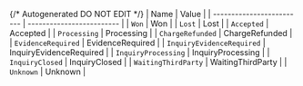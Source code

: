 {/* Autogenerated DO NOT EDIT  */}
| Name                      | Value                     |
| ------------------------- | ------------------------- |
| `Won`                     | Won                       |
| `Lost`                    | Lost                      |
| `Accepted`                | Accepted                  |
| `Processing`              | Processing                |
| `ChargeRefunded`          | ChargeRefunded            |
| `EvidenceRequired`        | EvidenceRequired          |
| `InquiryEvidenceRequired` | InquiryEvidenceRequired   |
| `InquiryProcessing`       | InquiryProcessing         |
| `InquiryClosed`           | InquiryClosed             |
| `WaitingThirdParty`       | WaitingThirdParty         |
| `Unknown`                 | Unknown                   |
